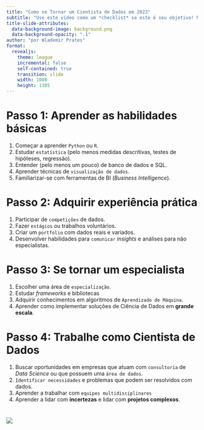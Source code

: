 ```yaml
---
title: "Como se Tornar um Cientista de Dados em 2023"
subtitle: "Use este vídeo como um *checklist* se este é seu objetivo! Não necessariamente siga a ordem."
title-slide-attributes:
  data-background-image: background.png
  data-background-opacity: ".1"
author: "por Wlademir Prates"
format:
  revealjs: 
    theme: league
    incremental: false
    self-contained: true
    transition: slide
    width: 1080
    height: 1305
---
```


# Passo 1: Aprender as **habilidades básicas** {background-color="#25325f"}
1. Começar a aprender `Python` ou `R`.
2. Estudar `estatística` (pelo menos medidas descritivas, testes de hipóteses, regressão).
3. Entender (pelo menos um pouco) de banco de dados e SQL.
4. Aprender técnicas de `visualização de dados`.
5. Familiarizar-se com ferramentas de BI (*Business Intelligence*).

# Passo 2: Adquirir experiência prática {background-color="#4192b5"}
1. Participar de `competições` de dados.
2. Fazer `estágios` ou trabalhos voluntários.
3. Criar um `portfolio` com dados reais e variados.
4. Desenvolver habilidades para `comunicar` *insights* e análises para não especialistas.

# Passo 3: Se tornar um especialista {background-color="#25325f"}
1. Escolher uma área de `especialização`.
2. Estudar *frameworks* e bibliotecas
3. Adquirir conhecimentos em algoritmos de `Aprendizado de Máquina`.
4. Aprender como implementar soluções de Ciência de Dados em **grande escala**.

# Passo 4: Trabalhe como Cientista de Dados {background-color="#4192b5"}
1. Buscar oportunidades em empresas que atuam com `consultoria` de *Data Science* ou que possuem uma `área de dados`.
2. `Identificar necessidades` e problemas que podem ser resolvidos com dados.
3. Aprender a trabalhar com `equipes multidisciplinares`
4. Aprender a lidar com **incertezas** e lidar com **projetos complexos**.

# {background-color="#4192b5"}

![](share_info.png)

